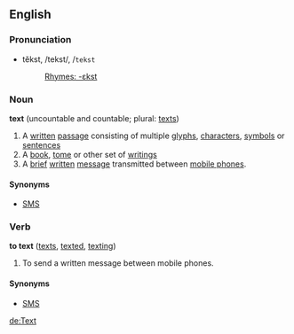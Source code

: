 ==English==
===Pronunciation===
*tĕkst, /tekst/, /<tt>tekst</tt>
*:[[Rhymes:English:-ɛkst|Rhymes: -ɛkst]]

===Noun===
'''text''' (uncountable and countable; plural: [[texts]])

#A [[written]] [[passage]] consisting of multiple [[glyph]]s, [[character]]s, [[symbol]]s or [[sentence]]s
#A [[book]], [[tome]] or other set of [[writing]]s
#A [[brief]] [[written]] [[message]] transmitted between [[mobile phone]]s.

====Synonyms====
*[[SMS]]

===Verb===
'''to text''' ([[texts]], [[texted]], [[texting]])

#To send a written message between mobile phones.

====Synonyms====
*[[SMS]]

[[de:Text]]